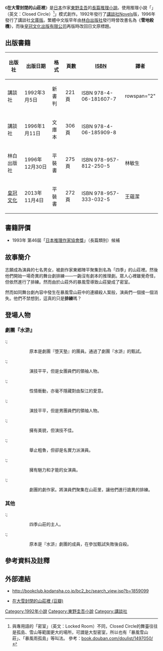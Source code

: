 {{noteTA
|G1=JP
|G2=LI
|1=zh-hans:大雪中的山庄; zh-hk:在大雪封閉的山莊裡; zh-tw:在大雪封閉的山莊裡;
}}
{{Infobox Book
| name          = 在大雪封閉的山莊裡
| title_orig    = {{lang|ja|ある閉ざされた雪の山荘で}}<br />{{lang|ja|あるとざされたゆきのさんそうで}}<br/>Aru Tozasareta Yuki no Sansou de
| translator    = 
| image         = [[File:Wheavysnow.jpg|254px]]
| image_caption = 《在大雪封閉的山莊裡》台版封面
| author        = [[東野圭吾|東野圭吾]]
| illustrator   = 
| cover_artist  = 
| country       = {{JPN}}
| language      = [[日語|日語]]
| series        = 
| subject       = 
| genre         = [[推理小說|推理小說]]、[[懸疑小說|懸疑小說]]
| publisher     = 
| pub_date      = 
| english_pub_date = 
| media_type    = {{link-ja|新書判|新書判}}、[[文庫本|文庫本]]、[[平裝書|平裝書]]
| pages         = 
| isbn          = 
| oclc          = 
| preceded_by   = 
| followed_by   = 
}}
{{Ruby notice}}
{{文學}}

《'''在大雪封閉的山莊裡'''》是[[日本|日本]]作家[[東野圭吾|東野圭吾]]的[[長篇小說|長篇]][[推理小說|推理小說]]。使用推理小說「{{link-ja|封閉空間|クローズド・サークル}}」（英文：Closed Circle）<ref>與專用語的「密室」（英文：Locked Room）不同，Closed Circle的舞臺往往是孤島、雪山等範圍更大的場所，可謂是大型密室，所以也有「暴風雪山莊」、「暴風雨孤島」等叫法。 參考：[http://book.douban.com/doulist/1497050/ book.douban.com/doulist/1497050/] {{Wayback|url=http://book.douban.com/doulist/1497050/ |date=20141027150040 }}</ref>」模式創作。1992年發行了[[講談社|講談社]]Novels版，1996年發行了講談社[[文庫版|文庫版]]。繁體中文版早年由[[林白出版社|林白出版社]]發行時曾改書名為《'''雪地殺機'''》，而後[[皇冠文化出版有限公司|皇冠文化出版有限公司]]再版時改回日文原標題。

== 出版書籍 ==
{| class="wikitable" style="font-size:small;"
|-
! 出版社 !! 出版日期 !! 格式 !! 頁數 !! [[ISBN|ISBN]] !! 譯者
|-
| {{flagicon|Japan}} 講談社 || 1992年3月5日 || 新書判 || 221頁 || ISBN 978-4-06-181607-7 || rowspan="2" {{n/a}}
|-
| {{flagicon|Japan}} 講談社 || 1996年1月11日 || 文庫本 || 306頁 || ISBN 978-4-06-185909-8
|-
| {{flagicon|Taiwan}} 林白出版社 || 1996年12月30日 || 平裝書 || 275頁 || ISBN 978-957-812-250-5 || 林敏生
|-
| {{flagicon|Taiwan}} [[皇冠文化出版有限公司|皇冠文化]] || 2013年11月4日 || 平裝書 || 272頁 || ISBN 978-957-333-032-5 || 王蘊潔
|}

== 書籍評價 ==
*1993年 第46屆「[[日本推理作家協會獎|日本推理作家協會獎]]」（長篇類別）候補

== 故事簡介 ==
志願成為演員的七名男女，被劇作家東郷陣平聚集到名為「四季」的山莊裡。然後他們開始一場奇異的舞台劇排練——一齣沒有劇本的推理劇。眾人心裡雖覺奇怪，但依然進行了排練。然而由於山莊外的暴風雪導致山莊變成了密室。

然而如同舞台劇內容中發生在暴風雪山莊中的連續殺人案般，演員們一個接一個消失。他們不禁想到，這真的只是'''排練'''嗎？

== 登場人物 ==
=== 劇團『水滸』 ===
:; {{nihongo|久我 和幸|{{ruby|久我|くが}} {{ruby|和幸|かずゆき}}|Kuga Kazuyuki}}
:: 原本是劇團『堕天塾』的團員。通過了劇團『水滸』的甄試。

:; {{nihongo|笠原 温子|{{ruby|笠原|かさはら}} {{ruby|温子|あつこ}}|Kasahara Atsuko}}
:: 演技平平，但是女團員們的領袖人物。

:; {{nihongo|田所 義雄|{{ruby|田所|たどころ}} {{ruby|義雄|よしお}}|Tadokoro Yoshio}}
:: 性情衝動，亦毫不隱藏對由梨江的愛意。

:; {{nihongo|雨宮 恭介|{{ruby|雨宮|あまみや}} {{ruby|恭介|きょうすけ}}|Amamiya Kyousuke}}
:: 演技平平，但是男團員們的領袖人物。

:; {{nihongo|元村 由梨江|{{ruby|元村|もとむら}} {{ruby|由梨江|ゆりえ}}|Motomura Yurie}}
:: 擁有美貌，但演技不佳。

:; {{nihongo|本多 雄一|{{ruby|本多|ほんだ}} {{ruby|雄一|ゆういち}}|Honda Yuuichi}}
:: 舉止粗魯，但卻是名實力派演員。

:; {{nihongo|中西 貴子|{{ruby|中西|なかにし}} {{ruby|貴子|たかこ}}|Nakanishi Takako}}
:: 擁有魅力和才能的女演員。

:; {{nihongo|東鄉 陣平|{{ruby|東郷|とうごう}} {{ruby|陣平|じんべい}}|Tougou Jinbei}}
:: 劇團的劇作家。將演員們聚集在山莊里，讓他們進行詭異的排練。

=== 其他 ===
:; {{nihongo|小田 伸一|{{ruby|小田|おだ}} {{ruby|伸一|しんいち}}|Oda Shinichi}}
:: 四季山莊的主人。

:; {{nihongo|麻倉 雅美|{{ruby|麻倉|あさくら}} {{ruby|雅美|まさみ}}|Asakura Masami}}
:: 原本是『水滸』劇團的成員，在參加甄試失敗後自殺。

== 參考資料及註釋 ==
{{reflist}}

== 外部連結 ==
* {{ja}}http://bookclub.kodansha.co.jp/bc2_bc/search_view.jsp?b=1859099{{Wayback|url=http://bookclub.kodansha.co.jp/bc2_bc/search_view.jsp?b=1859099 |date=20140322013955 }}
* {{zh-cn}}[http://book.douban.com/subject/25744200/ 在大雪封閉的山莊裡 (豆瓣)]{{Wayback|url=http://book.douban.com/subject/25744200/ |date=20140322002016 }}

{{東野圭吾}}
{{DEFAULTSORT:Zai Daxue Fengbi de Shanzhuang Li}}
[[Category:1992年小說|Category:1992年小說]]
[[Category:東野圭吾小說|Category:東野圭吾小說]]
[[Category:講談社|Category:講談社]]